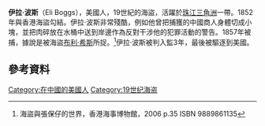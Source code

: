 '''伊拉·波斯'''（Eli Boggs），美國人，19世紀的海盜，活躍於[[珠江三角洲|珠江三角洲]]一帶。1852年與香港海盜勾結。伊拉·波斯非常殘酷，例如他曾把捕獲的中國商人身體切成小塊，並把肉碎放在水桶中送到岸邊作為反對干涉他的犯罪活動的警告。1857年被捕，據說是被海盜[[布利·希斯|布利·希斯]]所捉。<ref>海盜與張保仔的世界，香港海事博物館，2006 p.35 ISBN 9889861135</ref>伊拉·波斯被判入監3年，最後被驅逐到美國。

==參考資料==
<div class="references-small">
<references />

[[Category:在中國的美國人|Category:在中國的美國人]]
[[Category:19世纪海盗|Category:19世纪海盗]]